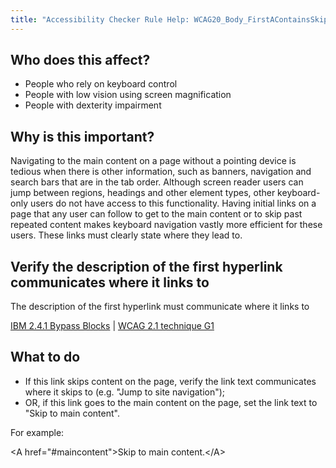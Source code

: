 ```yaml
---
title: "Accessibility Checker Rule Help: WCAG20_Body_FirstAContainsSkipText_Native_Host_Sematics"
---
```


<div className="toolHelp">
<Row>
<Column colLg={5} colMd={3} colSm={4} className="toolLeft">

## Who does this affect?

 * People who rely on keyboard control
 * People with low vision using screen magnification
 * People with dexterity impairment

## Why is this important?

Navigating to the main content on a page without a pointing device is tedious when there is other information, such as banners, navigation and search bars that are in the tab order. Although screen reader users can jump between regions, headings and other element types, other keyboard-only users do not have access to this functionality. Having initial links on a page that any user can follow to get to the main content or to skip past repeated content makes keyboard navigation vastly more efficient for these users. These links must clearly state where they lead to.

</Column>
<Column colLg={11} colMd={5} colSm={4} className="toolMain">

<div id="locLevel"></div>

## Verify the description of the first hyperlink communicates where it links to
The description of the first hyperlink must communicate where it links to

[IBM 2.4.1 Bypass Blocks](http://www.ibm.com/able/guidelines/ci162/bypass_blocks.html) | [WCAG 2.1 technique G1](https://www.w3.org/WAI/WCAG21/Techniques/general/G1)

<div id="locSnippet"></div>

## What to do

 * If this link skips content on the page, verify the link text communicates where it skips to (e.g. "Jump to site navigation");
 * OR, if this link goes to the main content on the page, set the link text to "Skip to main content".

For example:

<CodeSnippet type="single" light={true}>&lt;A href="#maincontent"&gt;Skip to main content.&lt;/A&gt;</CodeSnippet>

</Column>
</Row>
</div>
